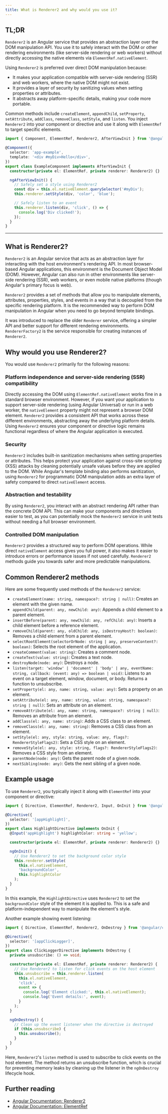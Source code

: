 ```yaml
---
title: What is Renderer2 and why would you use it?
---
```


## TL;DR

`Renderer2` is an Angular service that provides an abstraction layer over the DOM manipulation API. You use it to safely interact with the DOM or other rendering environments (like server-side rendering or web workers) without directly accessing the native elements via `ElementRef.nativeElement`.

Using `Renderer2` is preferred over direct DOM manipulation because:

- It makes your application compatible with server-side rendering (SSR) and web workers, where the native DOM might not exist.
- It provides a layer of security by sanitizing values when setting properties or attributes.
- It abstracts away platform-specific details, making your code more portable.

Common methods include `createElement`, `appendChild`, `setProperty`, `setAttribute`, `addClass`, `removeClass`, `setStyle`, and `listen`. You inject `Renderer2` into your component or directive and use it along with `ElementRef` to target specific elements.

```typescript
import { Component, ElementRef, Renderer2, AfterViewInit } from '@angular/core';

@Component({
  selector: 'app-example',
  template: '<div #myDiv>Hello</div>',
})
export class ExampleComponent implements AfterViewInit {
  constructor(private el: ElementRef, private renderer: Renderer2) {}

  ngAfterViewInit() {
    // Safely set a style using Renderer2
    const div = this.el.nativeElement.querySelector('#myDiv');
    this.renderer.setStyle(div, 'color', 'blue');

    // Safely listen to an event
    this.renderer.listen(div, 'click', () => {
      console.log('Div clicked!');
    });
  }
}
```

---

## What is Renderer2?

`Renderer2` is an Angular service that acts as an abstraction layer for interacting with the host environment's rendering API. In most browser-based Angular applications, this environment is the Document Object Model (DOM). However, Angular can also run in other environments like server-side rendering (SSR), web workers, or even mobile native platforms (though Angular's primary focus is web).

`Renderer2` provides a set of methods that allow you to manipulate elements, attributes, properties, styles, and events in a way that is decoupled from the specific rendering platform. It is the recommended way to perform DOM manipulation in Angular when you need to go beyond template bindings.

It was introduced to replace the older `Renderer` service, offering a simpler API and better support for different rendering environments. `RendererFactory2` is the service responsible for creating instances of `Renderer2`.

## Why would you use Renderer2?

You would use `Renderer2` primarily for the following reasons:

### Platform independence and server-side rendering (SSR) compatibility

Directly accessing the DOM using `ElementRef.nativeElement` works fine in a standard browser environment. However, if you want your application to support server-side rendering (using Angular Universal) or run in a web worker, the `nativeElement` property might not represent a browser DOM element. `Renderer2` provides a consistent API that works across these different environments, abstracting away the underlying platform details. Using `Renderer2` ensures your component or directive logic remains functional regardless of where the Angular application is executed.

### Security

`Renderer2` includes built-in sanitization mechanisms when setting properties or attributes. This helps protect your application against cross-site scripting (XSS) attacks by cleaning potentially unsafe values before they are applied to the DOM. While Angular's template binding also performs sanitization, using `Renderer2` for programmatic DOM manipulation adds an extra layer of safety compared to direct `nativeElement` access.

### Abstraction and testability

By using `Renderer2`, you interact with an abstract rendering API rather than the concrete DOM API. This can make your components and directives easier to test, as you can potentially mock the `Renderer2` service in unit tests without needing a full browser environment.

### Controlled DOM manipulation

`Renderer2` provides a structured way to perform DOM operations. While direct `nativeElement` access gives you full power, it also makes it easier to introduce errors or performance issues if not used carefully. `Renderer2` methods guide you towards safer and more predictable manipulations.

## Common Renderer2 methods

Here are some frequently used methods of the `Renderer2` service:

- `createElement(name: string, namespace?: string | null)`: Creates an element with the given name.
- `appendChild(parent: any, newChild: any)`: Appends a child element to a parent element.
- `insertBefore(parent: any, newChild: any, refChild: any)`: Inserts a child element before a reference element.
- `removeChild(parent: any, oldChild: any, isDestroyHost?: boolean)`: Removes a child element from a parent element.
- `selectRootElement(selectorOrNode: string | any, preserveContent?: boolean)`: Selects the root element of the application.
- `createComment(value: string)`: Creates a comment node.
- `createText(value: string)`: Creates a text node.
- `destroyNode(node: any)`: Destroys a node.
- `listen(target: 'window' | 'document' | 'body' | any, eventName: string, callback: (event: any) => boolean | void)`: Listens to an event on a target element, window, document, or body. Returns a function to unsubscribe.
- `setProperty(el: any, name: string, value: any)`: Sets a property on an element.
- `setAttribute(el: any, name: string, value: string, namespace?: string | null)`: Sets an attribute on an element.
- `removeAttribute(el: any, name: string, namespace?: string | null)`: Removes an attribute from an element.
- `addClass(el: any, name: string)`: Adds a CSS class to an element.
- `removeClass(el: any, name: string)`: Removes a CSS class from an element.
- `setStyle(el: any, style: string, value: any, flags?: RendererStyleFlags2)`: Sets a CSS style on an element.
- `removeStyle(el: any, style: string, flags?: RendererStyleFlags2)`: Removes a CSS style from an element.
- `parentNode(node: any)`: Gets the parent node of a given node.
- `nextSibling(node: any)`: Gets the next sibling of a given node.

## Example usage

To use `Renderer2`, you typically inject it along with `ElementRef` into your component or directive:

```typescript
import { Directive, ElementRef, Renderer2, Input, OnInit } from '@angular/core';

@Directive({
  selector: '[appHighlight]',
})
export class HighlightDirective implements OnInit {
  @Input('appHighlight') highlightColor: string = 'yellow';

  constructor(private el: ElementRef, private renderer: Renderer2) {}

  ngOnInit() {
    // Use Renderer2 to set the background color style
    this.renderer.setStyle(
      this.el.nativeElement,
      'backgroundColor',
      this.highlightColor
    );
  }
}
```

In this example, the `HighlightDirective` uses `Renderer2` to set the `backgroundColor` style of the element it is applied to. This is a safe and platform-independent way to manipulate the element's style.

Another example showing event listening:

```typescript
import { Directive, ElementRef, Renderer2, OnDestroy } from '@angular/core';

@Directive({
  selector: '[appClickLogger]',
})
export class ClickLoggerDirective implements OnDestroy {
  private unsubscribe: () => void;

  constructor(private el: ElementRef, private renderer: Renderer2) {
    // Use Renderer2 to listen for click events on the host element
    this.unsubscribe = this.renderer.listen(
      this.el.nativeElement,
      'click',
      event => {
        console.log('Element clicked:', this.el.nativeElement);
        console.log('Event details:', event);
      }
    );
  }

  ngOnDestroy() {
    // Clean up the event listener when the directive is destroyed
    if (this.unsubscribe) {
      this.unsubscribe();
    }
  }
}
```

Here, `Renderer2`'s `listen` method is used to subscribe to click events on the host element. The method returns an unsubscribe function, which is crucial for preventing memory leaks by cleaning up the listener in the `ngOnDestroy` lifecycle hook.

## Further reading

- [Angular Documentation: Renderer2](https://angular.dev/api/core/Renderer2)
- [Angular Documentation: ElementRef](https://angular.dev/api/core/ElementRef)
